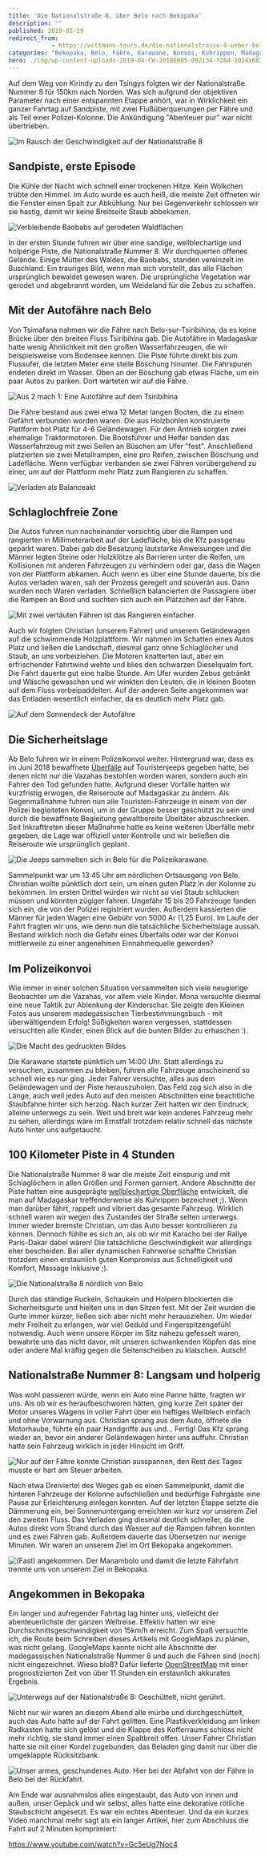 ```yaml
---
title: 'Die Nationalstraße 8, über Belo nach Bekopaka'
description: ""
published: 2019-05-19
redirect_from: 
            - https://wittmann-tours.de/die-nationalstrasse-8-ueber-belo-nach-bekopaka/
categories: "Bekopaka, Belo, Fähre, Karawane, Konvoi, Kuhrippen, Madagaskar, Madagaskar, Nationalstraße, Piste, Polizei, Sand, Sicherheit, Staub, Waschbrett"
hero: ./img/wp-content-uploads-2019-04-CW-20180805-092134-7284-1024x683.jpg
---
```

Auf dem Weg von Kirindy zu den Tsingys folgten wir der Nationalstraße Nummer 8 für 150km nach Norden. Was sich aufgrund der objektiven Parameter nach einer entspannten Etappe anhört, war in Wirklichkeit ein ganzer Fahrtag auf Sandpiste, mit zwei Flußüberquerungen per Fähre und als Teil einer Polizei-Kolonne. Die Ankündigung "Abenteuer pur" war nicht übertrieben.

![Im Rausch der Geschwindigkeit auf der Nationalstraße 8](./img/wp-content-uploads-2019-04-CW-20180805-092134-7284-1024x683.jpg)

<!--more-->

## Sandpiste, erste Episode

Die Kühle der Nacht wich schnell einer trockenen Hitze. Kein Wölkchen trübte den Himmel. Im Auto wurde es auch heiß, die meiste Zeit öffneten wir die Fenster einen Spalt zur Abkühlung. Nur bei Gegenverkehr schlossen wir sie hastig, damit wir keine Breitseite Staub abbekamen.

![Verbleibende Baobabs auf gerodeten Waldflächen](./img/wp-content-uploads-2019-04-CW-20180808-135647-7592-Edit-1024x683.jpg)

In der ersten Stunde fuhren wir über eine sandige, wellblechartige und holperige Piste, die Nationalstraße Nummer 8. Wir durchquerten offenes Gelände. Einige Mütter des Waldes, die Baobabs, standen vereinzelt im Buschland. Ein trauriges Bild, wenn man sich vorstellt, das alle Flächen ursprünglich bewaldet gewesen waren. Die ursprüngliche Vegetation war gerodet und abgebrannt worden, um Weideland für die Zebus zu schaffen.

## Mit der Autofähre nach Belo

Von Tsimafana nahmen wir die Fähre nach Belo-sur-Tsiribihina, da es keine Brücke über den breiten Fluss Tsiribihina gab. Die Autofähre in Madagaskar hatte wenig Ähnlichkeit mit den großen Wasserfahrzeugen, die wir beispielsweise vom Bodensee kennen. Die Piste führte direkt bis zum Flussufer, die letzten Meter eine steile Böschung hinunter. Die Fahrspuren endeten direkt im Wasser. Oben an der Böschung gab etwas Fläche, um ein paar Autos zu parken. Dort warteten wir auf die Fähre.

![Aus 2 mach 1: Eine Autofähre auf dem Tsiribihina](./img/wp-content-uploads-2019-04-CW-20180805-101907-7298-1024x683.jpg)

Die Fähre bestand aus zwei etwa 12 Meter langen Booten, die zu einem Gefährt verbunden worden waren. Die aus Holzbohlen konstruierte Plattform bot Platz für 4-6 Geländewagen. Für den Antrieb sorgten zwei ehemalige Traktormotoren. Die Bootsführer und Helfer banden das Wasserfahrzeug mit zwei Seilen an Büschen am Ufer "fest". Anschließend platzierten sie zwei Metallrampen, eine pro Reifen, zwischen Böschung und Ladefläche. Wenn verfügbar verbanden sie zwei Fähren vorübergehend zu einer, um auf der Plattform mehr Platz zum Rangieren zu schaffen.

![Verladen als Balanceakt](http://wittmann-tours.de/wp-content/uploads/2019/04/CW-20180805-100835-7294-1024x683.jpg)

## Schlaglochfreie Zone

Die Autos fuhren nun nacheinander vorsichtig über die Rampen und rangierten in Millimeterarbeit auf der Ladefläche, bis die Kfz passgenau geparkt waren. Dabei gab die Besatzung lautstarke Anweisungen und die Männer legten Steine oder Holzklötze als Barrieren unter die Reifen, um Kollisionen mit anderen Fahrzeugen zu verhindern oder gar, dass die Wagen von der Plattform abkamen. Auch wenn es über eine Stunde dauerte, bis die Autos verladen waren, sah der Prozess geregelt und souverän aus. Dann wurden noch Waren verladen. Schließlich balancierten die Passagiere über die Rampen an Bord und suchten sich auch ein Plätzchen auf der Fähre.

![Mit zwei vertäuten Fähren ist das Rangieren einfacher.](http://wittmann-tours.de/wp-content/uploads/2019/04/CW-20180805-105506-7311-1024x683.jpg)

Auch wir folgten Christian (unserem Fahrer) und unserem Geländewagen auf die schwimmende Holzplattform. Wir nahmen im Schatten eines Autos Platz und ließen die Landschaft, diesmal ganz ohne Schlaglöcher und Staub, an uns vorbeiziehen. Die Motoren knatterten laut, aber ein erfrischender Fahrtwind wehte und blies den schwarzen Dieselqualm fort. Die Fahrt dauerte gut eine halbe Stunde. Am Ufer wurden Zebus getränkt und Wäsche gewaschen und wir winkten den Leuten, die in kleinen Booten auf dem Fluss vorbeipaddelten. Auf der anderen Seite angekommen war das Entladen wesentlich einfacher, da es deutlich mehr Platz gab.

![Auf dem Sonnendeck der Autofähre](http://wittmann-tours.de/wp-content/uploads/2019/04/CW-20180805-105802-7315-1024x683.jpg)

## Die Sicherheitslage

Ab Belo fuhren wir in einem Polizeikonvoi weiter. Hintergrund war, dass es im Juni 2018 bewaffnete [Überfälle](https://lexpress.mg/13/06/2018/insecurite-le-tourisme-alerte-les-hautes-instances/) auf Touristenjeeps gegeben hatte, bei denen nicht nur die Vazahas bestohlen worden waren, sondern auch ein Fahrer den Tod gefunden hatte. Aufgrund dieser Vorfälle hatten wir kurzfristig erwogen, die Reiseroute auf Madagaskar zu ändern. Als Gegenmaßnahme fuhren nun alle Touristen-Fahrzeuge in einem von der Polizei begleiteten Konvoi, um in der Gruppe besser geschützt zu sein und durch die bewaffnete Begleitung gewaltbereite Übeltäter abzuschrecken. Seit Inkrafttreten dieser Maßnahme hatte es keine weiteren Überfälle mehr gegeben, die Lage war offiziell unter Kontrolle und wir beließen die Reiseroute wie ursprünglich geplant.

![Die Jeeps sammelten sich in Belo für die Polizeikarawane.](http://wittmann-tours.de/wp-content/uploads/2019/04/CW-20180805-132552-8620-1024x683.jpg)

Sammelpunkt war um 13:45 Uhr am nördlichen Ortsausgang von Belo. Christian wollte pünktlich dort sein, um einen guten Platz in der Kolonne zu bekommen. Im ersten Drittel würden wir nicht so viel Staub schlucken müssen und könnten zügiger fahren. Ungefähr 15 bis 20 Fahrzeuge fanden sich ein, die von der Polizei registriert wurden. Außerdem kassierten die Männer für jeden Wagen eine Gebühr von 5000 Ar (1,25 Euro). Im Laufe der Fahrt fragten wir uns, wie denn nun die tatsächliche Sicherheitslage aussah. Bestand wirklich noch die Gefahr eines Überfalls oder war der Konvoi mittlerweile zu einer angenehmen Einnahmequelle geworden?

## Im Polizeikonvoi

Wie immer in einer solchen Situation versammelten sich viele neugierige Beobachter um die Vazahas, vor allem viele Kinder. Mona versuchte diesmal eine neue Taktik zur Ablenkung der Kinderschar. Sie zeigte den Kleinen Fotos aus unserem madegassischen Tierbestimmungsbuch - mit überwältigendem Erfolg! Süßigkeiten waren vergessen, stattdessen versuchten alle Kinder, einen Blick auf die bunten Bilder zu erhaschen :).

![Die Macht des gedruckten Bildes](http://wittmann-tours.de/wp-content/uploads/2019/04/CW-20180805-135432-7380-1024x683.jpg)

Die Karawane startete pünktlich um 14:00 Uhr. Statt allerdings zu versuchen, zusammen zu bleiben, fuhren alle Fahrzeuge anscheinend so schnell wie es nur ging. Jeder Fahrer versuchte, alles aus dem Geländewagen und der Piste herauszuholen. Das Feld zog sich also in die Länge, auch weil jedes Auto auf den meisten Abschnitten eine beachtliche Staubfahne hinter sich herzog. Nach kurzer Zeit hatten wir den Eindruck, alleine unterwegs zu sein. Weit und breit war kein anderes Fahrzeug mehr zu sehen, allerdings wäre im Ernstfall trotzdem relativ schnell das nächste Auto hinter uns aufgetaucht.

## 100 Kilometer Piste in 4 Stunden

Die Nationalstraße Nummer 8 war die meiste Zeit einspurig und mit Schlaglöchern in allen Größen und Formen garniert. Andere Abschnitte der Piste hatten eine ausgeprägte [wellblechartige Oberfläche](https://de.wikipedia.org/wiki/Wellblechpiste) entwickelt, die man auf Madagaskar treffenderweise als Kuhrippen bezeichnet ;). Wenn man darüber fährt, rappelt und vibriert das gesamte Fahrzeug. Wirklich schnell waren wir wegen des Zustandes der Straße selten unterwegs. Immer wieder bremste Christian, um das Auto besser kontrollieren zu können. Dennoch fühlte es sich an, als ob wir mit Karacho bei der Rallye Paris-Dakar dabei wären! Die tatsächliche Geschwindigkeit war allerdings eher bescheiden. Bei aller dynamischen Fahrweise schaffte Christian trotzdem einen erstaunlich guten Kompromiss aus Schnelligkeit und Komfort, Massage inklusive ;).

![Die Nationalstraße 8 nördlich von Belo](http://wittmann-tours.de/wp-content/uploads/2019/04/CW-20180805-151716-7383-1024x683.jpg)

Durch das ständige Ruckeln, Schaukeln und Holpern blockierten die Sicherheitsgurte und hielten uns in den Sitzen fest. Mit der Zeit wurden die Gurte immer kürzer, ließen sich aber nicht mehr herausziehen. Um wieder mehr Freiheit zu erlangen, war viel Geduld und Fingerspitzengefühl notwendig. Auch wenn unsere Körper im Sitz nahezu gefesselt waren, bewahrte uns das nicht davor, mit unseren schwankenden Köpfen das eine oder andere Mal kräftig gegen die Seitenscheiben zu klatschen. Autsch!

## Nationalstraße Nummer 8: Langsam und holperig

Was wohl passieren würde, wenn ein Auto eine Panne hätte, fragten wir uns. Als ob wir es heraufbeschworen hätten, ging kurze Zeit später der Motor unseres Wagens in voller Fahrt über ein heftiges Wellblech einfach und ohne Vorwarnung aus. Christian sprang aus dem Auto, öffnete die Motorhaube, führte ein paar Handgriffe aus und... Fertig! Das Kfz sprang wieder an, bevor ein anderer Geländewagen hinter uns auffuhr. Christian hatte sein Fahrzeug wirklich in jeder Hinsicht im Griff.

![Nur auf der Fähre konnte Christian ausspannen, den Rest des Tages musste er hart am Steuer arbeiten.](http://wittmann-tours.de/wp-content/uploads/2019/04/CW-20180805-111646-7338-1024x683.jpg)

Nach etwa Dreiviertel des Weges gab es einen Sammelpunkt, damit die hinteren Fahrzeuge der Kolonne aufschließen und bedürftige Fahrgäste eine Pause zur Erleichterung einlegen konnten. Auf der letzten Etappe setzte die Dämmerung ein, bei Sonnenuntergang erreichten wir kurz vor unserem Ziel den zweiten Fluss. Das Verladen ging diesmal deutlich schneller, da die Autos direkt vom Strand durch das Wasser auf die Rampen fahren konnten und es zwei Fähren gab. Außerdem dauerte das Übersetzen nur wenige Minuten. Wir waren an unserem Ziel im Ort Bekopaka angekommen.

![(Fast) angekommen. Der Manambolo und damit die letzte Fährfahrt trennte uns von unserem Ziel in Bekopaka.](http://wittmann-tours.de/wp-content/uploads/2019/04/CW-20180805-174104-7390-1024x683.jpg)

## Angekommen in Bekopaka

Ein langer und aufregender Fahrtag lag hinter uns, vielleicht der abenteuerlichste der ganzen Weltreise. Effektiv hatten wir eine Durchschnittsgeschwindigkeit von 15km/h erreicht. Zum Spaß versuchte ich, die Route beim Schreiben dieses Artikels mit GoogleMaps zu planen, was nicht gelang. GoogleMaps kannte nicht alle Abschnitte der madegassischen Nationalstraße Nummer 8 und auch die Fähren sind (noch) nicht eingezeichnet. Wieso bloß? Dafür lieferte [OpenStreetMap](https://www.openstreetmap.org/directions?engine=fossgis_osrm_car&route=-20.06728%2C44.59703%3B-19.14000%2C44.79659#map=11/-19.3400/44.8098) mit einer prognostizierten Zeit von über 11 Stunden ein erstaunlich akkurates Ergebnis.

![Unterwegs auf der Nationalstraße 8: Geschüttelt, nicht gerührt.](http://wittmann-tours.de/wp-content/uploads/2019/04/CW-20180808-103519-7581-1024x683.jpg)

Nicht nur wir waren an diesem Abend alle mürbe und durchgeschüttelt, auch das Auto hatte auf der Fahrt gelitten. Eine Plastikverkleidung am linken Radkasten hatte sich gelöst und die Klappe des Kofferraums schloss nicht mehr richtig, sie stand immer einen Spaltbreit offen. Unser Fahrer Christian hatte sie mit einer Kordel zugebunden, das Beladen ging damit nur über die umgeklappte Rücksitzbank.

![Unser armes, geschundenes Auto. Hier bei der Abfahrt von der Fähre in Belo bei der Rückfahrt.](http://wittmann-tours.de/wp-content/uploads/2019/04/CW-20180808-130859-7583-1024x683.jpg)

Am Ende war ausnahmslos alles eingestaubt, das Auto von innen und außen, unser Gepäck und wir selbst, alles hatte eine dekorative rötliche Staubschicht angesetzt. Es war ein echtes Abenteuer. Und da ein kurzes Video manchmal mehr sagt als ein langer Artikel, hier zum Abschluss die Fahrt auf 2 Minuten komprimiert:

https://www.youtube.com/watch?v=Gc5eUg7Noc4
